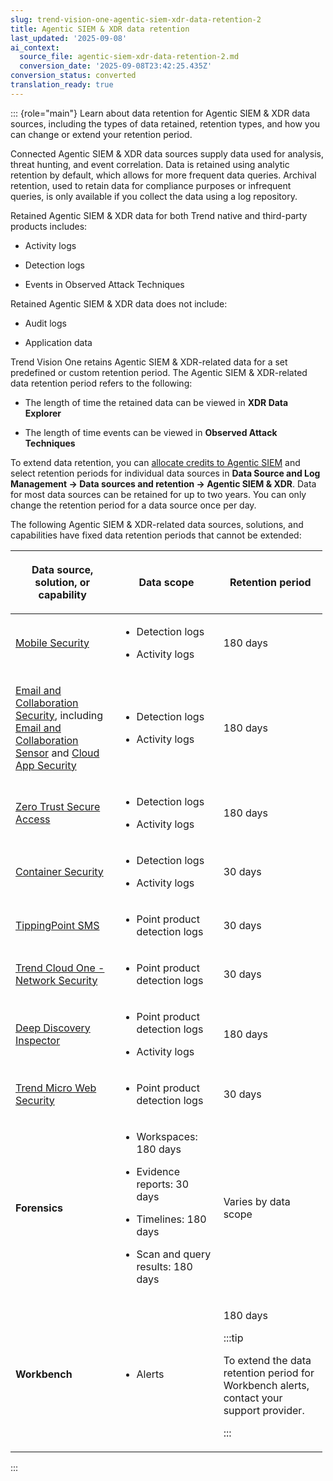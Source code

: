 ```yaml
---
slug: trend-vision-one-agentic-siem-xdr-data-retention-2
title: Agentic SIEM & XDR data retention
last_updated: '2025-09-08'
ai_context:
  source_file: agentic-siem-xdr-data-retention-2.md
  conversion_date: '2025-09-08T23:42:25.435Z'
conversion_status: converted
translation_ready: true
---
```


::: {role="main"}
Learn about data retention for Agentic SIEM & XDR data sources, including the types of data retained, retention types, and how you can change or extend your retention period.

Connected Agentic SIEM & XDR data sources supply data used for analysis, threat hunting, and event correlation. Data is retained using analytic retention by default, which allows for more frequent data queries. Archival retention, used to retain data for compliance purposes or infrequent queries, is only available if you collect the data using a log repository.

Retained Agentic SIEM & XDR data for both Trend native and third-party products includes:

- Activity logs

- Detection logs

- Events in Observed Attack Techniques

Retained Agentic SIEM & XDR data does not include:

- Audit logs

- Application data

Trend Vision One retains Agentic SIEM & XDR-related data for a set predefined or custom retention period. The Agentic SIEM & XDR-related data retention period refers to the following:

- The length of time the retained data can be viewed in **XDR Data Explorer**

- The length of time events can be viewed in **Observed Attack Techniques**

To extend data retention, you can [allocate credits to Agentic SIEM](credit-req-for-apps-services.mdx) and select retention periods for individual data sources in **Data Source and Log Management → Data sources and retention → Agentic SIEM & XDR**. Data for most data sources can be retained for up to two years. You can only change the retention period for a data source once per day.

The following Agentic SIEM & XDR-related data sources, solutions, and capabilities have fixed data retention periods that cannot be extended:

<table style="width:99%;">
<colgroup>
<col style="width: 33%" />
<col style="width: 33%" />
<col style="width: 33%" />
</colgroup>
<thead>
<tr>
<th><p>Data source, solution, or capability</p></th>
<th><p>Data scope</p></th>
<th><p>Retention period</p></th>
</tr>
</thead>
<tbody>
<tr>
<td><p><a href="trend-vision-one-mobile-security">Mobile Security</a></p></td>
<td><ul>
<li><p>Detection logs</p></li>
<li><p>Activity logs</p></li>
</ul></td>
<td><p>180 days</p></td>
</tr>
<tr>
<td><p><a href="trend-vision-one-get-start-email-collaboration">Email and Collaboration Security</a>, including <a href="trend-vision-one-email-sensor">Email and Collaboration Sensor</a> and <a href="https://docs.trendmicro.com/en-us/documentation/article/cloud-app-security-online-help-introduction">Cloud App Security</a></p></td>
<td><ul>
<li><p>Detection logs</p></li>
<li><p>Activity logs</p></li>
</ul></td>
<td><p>180 days</p></td>
</tr>
<tr>
<td><p><a href="trend-vision-one-zero-trust-secure-access-overview">Zero Trust Secure Access</a></p></td>
<td><ul>
<li><p>Detection logs</p></li>
<li><p>Activity logs</p></li>
</ul></td>
<td><p>180 days</p></td>
</tr>
<tr>
<td><p><a href="trend-vision-one-container-security">Container Security</a></p></td>
<td><ul>
<li><p>Detection logs</p></li>
<li><p>Activity logs</p></li>
</ul></td>
<td><p>30 days</p></td>
</tr>
<tr>
<td><p><a href="https://docs.trendmicro.com/en-us/documentation/security-management-system/">TippingPoint SMS</a></p></td>
<td><ul>
<li><p>Point product detection logs</p></li>
</ul></td>
<td><p>30 days</p></td>
</tr>
<tr>
<td><p><a href="https://docs.trendmicro.com/en-us/documentation/article/trend-micro-cloud-one-network-security-Getting_started">Trend Cloud One - Network Security</a></p></td>
<td><ul>
<li><p>Point product detection logs</p></li>
</ul></td>
<td><p>30 days</p></td>
</tr>
<tr>
<td><p><a href="https://docs.trendmicro.com/en-us/documentation/deep-discovery-inspector/">Deep Discovery Inspector</a></p></td>
<td><ul>
<li><p>Point product detection logs</p></li>
<li><p>Activity logs</p></li>
</ul></td>
<td><p>180 days</p></td>
</tr>
<tr>
<td><p><a href="https://docs.trendmicro.com/en-us/documentation/web-security/">Trend Micro Web Security</a></p></td>
<td><ul>
<li><p>Point product detection logs</p></li>
</ul></td>
<td><p>30 days</p></td>
</tr>
<tr>
<td><p><strong>Forensics</strong></p></td>
<td><ul>
<li><p>Workspaces: 180 days</p></li>
<li><p>Evidence reports: 30 days</p></li>
<li><p>Timelines: 180 days</p></li>
<li><p>Scan and query results: 180 days</p></li>
</ul></td>
<td><p>Varies by data scope</p></td>
</tr>
<tr>
<td><p><strong>Workbench</strong></p></td>
<td><ul>
<li><p>Alerts</p></li>
</ul></td>
<td><p>180 days</p>


:::tip

To extend the data retention period for Workbench alerts, contact your support provider.


:::

</td>
</tr>
</tbody>
</table>
:::
